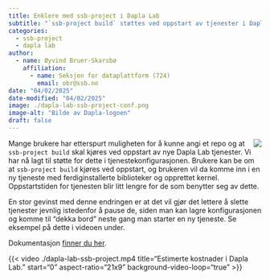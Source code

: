 ```yaml
---
title: Enklere med ssb-project i Dapla Lab 
subtitle: "`ssb-project build` støttes ved oppstart av tjenester i Dapla Lab" 
categories:
  - ssb-project
  - dapla lab
author:
  - name: Øyvind Bruer-Skarsbø
    affiliation: 
      - name: Seksjon for dataplattform (724)
        email: obr@ssb.no
date: "04/02/2025"
date-modified: "04/02/2025"
image: ./dapla-lab-ssb-project-conf.png
image-alt: "Bilde av Dapla-logoen"
draft: false
---
```


![](./dapla-lab-ssb-project-conf.png){style="max-width: 40%; float: right;" fig-alt="Dapla logo"}
Mange brukere har etterspurt muligheten for å kunne angi et repo og at `ssb-project build` skal kjøres ved oppstart av nye Dapla Lab tjenester. Vi har nå lagt til støtte for dette i tjenestekonfigurasjonen. Brukere kan be om at `ssb-project build` kjøres ved oppstart, og brukeren vil da komme inn i en ny tjeneste med ferdiginstallerte biblioteker og opprettet kernel. Oppstartstiden for tjenesten blir litt lengre for de som benytter seg av dette.

En stor gevinst med denne endringen er at det vil gjør det lettere å slette tjenester jevnlig istedenfor å pause de, siden man kan lagre konfigurasjonen og komme til "dekka bord" neste gang man starter en ny tjeneste. Se eksempel på dette i videoen under. 

Dokumentasjon [finner du her](../../../statistikkere/jupyter.qmd#gitgithub). 

{{< video ./dapla-lab-ssb-project.mp4
    title="Estimerte kostnader i Dapla Lab."
    start="0"
    aspect-ratio="21x9" 
    background-video-loop="true"
>}}

